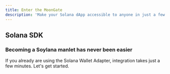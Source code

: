 ```yaml
---
title: Enter the MoonGate
description: 'Make your Solana dApp accessible to anyone in just a few steps. With MoonGate&#39;s SDK, with just a few lines of code you can enable Ethereum, Apple, Google & X users on your dApp. '
---
```

## Solana SDK
### Becoming a Soylana manlet has never been easier
<CardGroup cols={1}>
  <Card
    title="Start Integrating"
    icon="rocket"
    href="authentication/solana-sdk"
  >
   If you already are using the Solana Wallet Adapter, integration takes just a few minutes. Let's get started.
  </Card>
</CardGroup>
